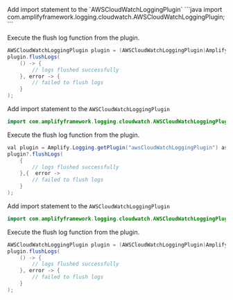 <BlockSwitcher>
<Block name="Java">
Add import statement to the `AWSCloudWatchLoggingPlugin`
```java
import com.amplifyframework.logging.cloudwatch.AWSCloudWatchLoggingPlugin;
```

Execute the flush log function from the plugin.

```java
AWSCloudWatchLoggingPlugin plugin = (AWSCloudWatchLoggingPlugin)Amplify.Logging.getPlugin("awsCloudWatchLoggingPlugin");
plugin.flushLogs(
    () -> {
        // logs flushed successfully
    }, error -> {
        // failed to flush logs
    }
);
```
</Block>
<Block name="Kotlin">

Add import statement to the `AWSCloudWatchLoggingPlugin`
```java
import com.amplifyframework.logging.cloudwatch.AWSCloudWatchLoggingPlugin
```

Execute the flush log function from the plugin.

```java
val plugin = Amplify.Logging.getPlugin("awsCloudWatchLoggingPlugin") as? AWSCloudWatchLoggingPlugin
plugin?.flushLogs(
    {
        // logs flushed successfully
    },{  error ->
        // failed to flush logs
    }
);
```

</Block>
<Block name="RxJava">

Add import statement to the `AWSCloudWatchLoggingPlugin`
```java
import com.amplifyframework.logging.cloudwatch.AWSCloudWatchLoggingPlugin;
```

Execute the flush log function from the plugin.

```java
AWSCloudWatchLoggingPlugin plugin = (AWSCloudWatchLoggingPlugin)Amplify.Logging.getPlugin("awsCloudWatchLoggingPlugin");
plugin.flushLogs(
    () -> {
        // logs flushed successfully
    }, error -> {
        // failed to flush logs
    }
);
```

</Block>
</BlockSwitcher>
